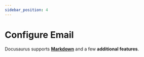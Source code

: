 ```yaml
---
sidebar_position: 4
---
```


# Configure Email

Docusaurus supports **[Markdown](https://daringfireball.net/projects/markdown/syntax)** and a few **additional features**.
